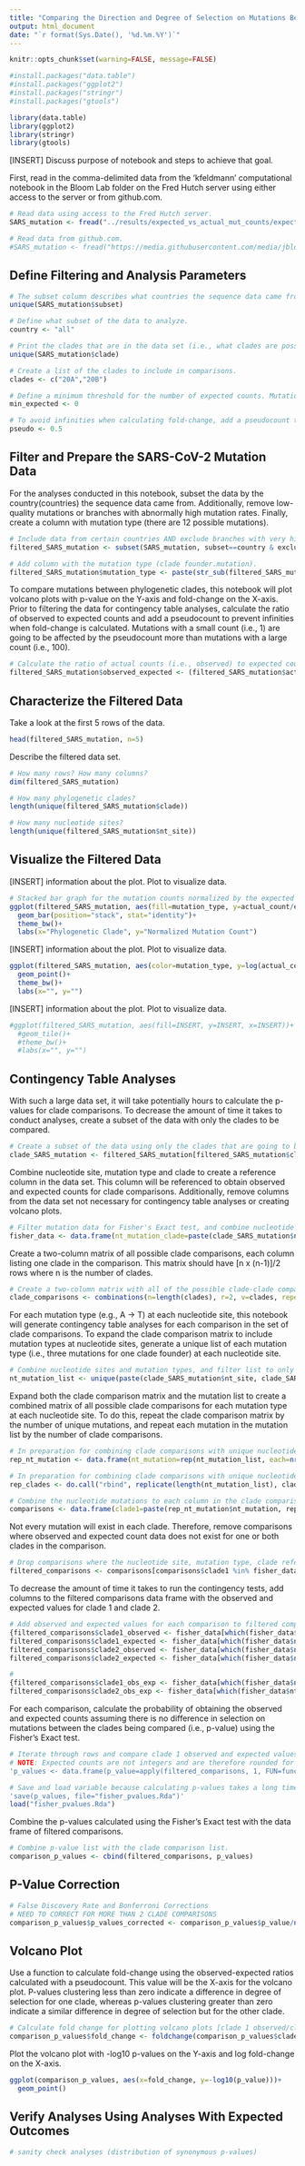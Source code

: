 ```yaml
---
title: "Comparing the Direction and Degree of Selection on Mutations Between SARS-CoV-2 Phylogenetic Clades"
output: html_document
date: "`r format(Sys.Date(), '%d.%m.%Y')`"
---
```


```r
knitr::opts_chunk$set(warning=FALSE, message=FALSE)

#install.packages("data.table")
#install.packages("ggplot2")
#install.packages("stringr")
#install.packages("gtools")

library(data.table)
library(ggplot2)
library(stringr)
library(gtools)
```

[INSERT] Discuss purpose of notebook and steps to achieve that goal.

First, read in the comma-delimited data from the 'kfeldmann' computational notebook in the Bloom Lab folder on the Fred Hutch server using either access to the server or from github.com.

```r
# Read data using access to the Fred Hutch server.
SARS_mutation <- fread("../results/expected_vs_actual_mut_counts/expected_vs_actual_mut_counts.csv", sep=",", header=TRUE)

# Read data from github.com.
#SARS_mutation <- fread("https://media.githubusercontent.com/media/jbloomlab/SARS2-mut-rates/main/results/expected_vs_actual_mut_counts/expected_vs_actual_mut_counts.csv", sep=",", header=TRUE)
```

## Define Filtering and Analysis Parameters

```r
# The subset column describes what countries the sequence data came from. Identify what the subset options are.
unique(SARS_mutation$subset)

# Define what subset of the data to analyze.
country <- "all"

# Print the clades that are in the data set (i.e., what clades are possible to include in comparisons).
unique(SARS_mutation$clade)

# Create a list of the clades to include in comparisons.
clades <- c("20A","20B")

# Define a minimum threshold for the number of expected counts. Mutations below this threshold will be removed.
min_expected <- 0

# To avoid infinities when calculating fold-change, add a pseudocount to the observed and expected counts.
pseudo <- 0.5
```

## Filter and Prepare the SARS-CoV-2 Mutation Data

For the analyses conducted in this notebook, subset the data by the country(countries) the sequence data came from. Additionally, remove low-quality mutations or branches with abnormally high mutation rates. Finally, create a column with mutation type (there are 12 possible mutations).

```r
# Include data from certain countries AND exclude branches with very high mutation rates and questionable mutations.
filtered_SARS_mutation <- subset(SARS_mutation, subset==country & exclude=="FALSE" & expected_count>=min_expected)

# Add column with the mutation type (clade founder.mutation).
filtered_SARS_mutation$mutation_type <- paste(str_sub(filtered_SARS_mutation$nt_mutation,1,1), ".", str_sub(filtered_SARS_mutation$nt_mutation,-1,-1), sep="")
```

To compare mutations between phylogenetic clades, this notebook will plot volcano plots with p-value on the Y-axis and fold-change on the X-axis. Prior to filtering the data for contingency table analyses, calculate the ratio of observed to expected counts and add a pseudocount to prevent infinities when fold-change is calculated. Mutations with a small count (i.e., 1) are going to be affected by the pseudocount more than mutations with a large count (i.e., 100).

```r
# Calculate the ratio of actual counts (i.e., observed) to expected counts (i.e., expected) with a pseudocount.
filtered_SARS_mutation$observed_expected <- (filtered_SARS_mutation$actual_count + pseudo)/(filtered_SARS_mutation$expected_count + pseudo)
```

## Characterize the Filtered Data

Take a look at the first 5 rows of the data.

```r
head(filtered_SARS_mutation, n=5)
```

Describe the filtered data set.

```r
# How many rows? How many columns?
dim(filtered_SARS_mutation)

# How many phylogenetic clades?
length(unique(filtered_SARS_mutation$clade))

# How many nucleotide sites?
length(unique(filtered_SARS_mutation$nt_site))
```

## Visualize the Filtered Data

[INSERT] information about the plot. Plot to visualize data.

```r
# Stacked bar graph for the mutation counts normalized by the expected mutation rate for each clade
ggplot(filtered_SARS_mutation, aes(fill=mutation_type, y=actual_count/expected_count, x=clade))+
  geom_bar(position="stack", stat="identity")+
  theme_bw()+
  labs(x="Phylogenetic Clade", y="Normalized Mutation Count")
```

[INSERT] information about the plot. Plot to visualize data.

```r
ggplot(filtered_SARS_mutation, aes(color=mutation_type, y=log(actual_count/expected_count), x=nt_site))+
  geom_point()+
  theme_bw()+
  labs(x="", y="")
```

[INSERT] information about the plot. Plot to visualize data.

```r
#ggplot(filtered_SARS_mutation, aes(fill=INSERT, y=INSERT, x=INSERT))+
  #geom_tile()+
  #theme_bw()+
  #labs(x="", y="")
```

## Contingency Table Analyses

With such a large data set, it will take potentially hours to calculate the p-values for clade comparisons. To decrease the amount of time it takes to conduct analyses, create a subset of the data with only the clades to be compared.

```r
# Create a subset of the data using only the clades that are going to be compared.
clade_SARS_mutation <- filtered_SARS_mutation[filtered_SARS_mutation$clade %in% clades,]
```

Combine nucleotide site, mutation type and clade to create a reference column in the data set. This column will be referenced to obtain observed and expected counts for clade comparisons. Additionally, remove columns from the data set not necessary for contingency table analyses or creating volcano plots.

```r
# Filter mutation data for Fisher's Exact test, and combine nucleotide sites, mutation types and clades to make an iterative reference.
fisher_data <- data.frame(nt_mutation_clade=paste(clade_SARS_mutation$nt_site, clade_SARS_mutation$mutation_type, clade_SARS_mutation$clade, sep="_"), observed=clade_SARS_mutation$actual_count, expected=clade_SARS_mutation$expected_count, observed_expected=clade_SARS_mutation$observed_expected)
```

Create a two-column matrix of all possible clade comparisons, each column listing one clade in the comparison. This matrix should have [n x (n-1)]/2 rows where n is the number of clades.

```r
# Create a two-column matrix with all of the possible clade-clade comparisons (each row contains one comparison).
clade_comparisons <- combinations(n=length(clades), r=2, v=clades, repeats.allowed=FALSE)
```

For each mutation type (e.g., A -> T) at each nucleotide site, this notebook will generate contingency table analyses for each comparison in the set of clade comparisons. To expand the clade comparison matrix to include mutation types at nucleotide sites, generate a unique list of each mutation type (i.e., three mutations for one clade founder) at each nucleotide site.

```r
# Combine nucleotide sites and mutation types, and filter list to only include unique nucleotide mutations.
nt_mutation_list <- unique(paste(clade_SARS_mutation$nt_site, clade_SARS_mutation$mutation_type, sep="_"))
```

Expand both the clade comparison matrix and the mutation list to create a combined matrix of all possible clade comparisons for each mutation type at each nucleotide site. To do this, repeat the clade comparison matrix by the number of unique mutations, and repeat each mutation in the mutation list by the number of clade comparisons.

```r
# In preparation for combining clade comparisons with unique nucleotide mutations, repeat the nucleotide mutation list by the number of clade comparisons.
rep_nt_mutation <- data.frame(nt_mutation=rep(nt_mutation_list, each=nrow(clade_comparisons)))

# In preparation for combining clade comparisons with unique nucleotide mutations, repeat the clade comparison matrix by the number of unique nucleotide mutations.
rep_clades <- do.call("rbind", replicate(length(nt_mutation_list), clade_comparisons, simplify=FALSE))

# Combine the nucleotide mutations to each column in the clade comparison matrix to create a reference for the fisher data.
comparisons <- data.frame(clade1=paste(rep_nt_mutation$nt_mutation, rep_clades[,1], sep="_"), clade2=paste(rep_nt_mutation$nt_mutation, rep_clades[,2], sep="_"))
```

Not every mutation will exist in each clade. Therefore, remove comparisons where observed and expected count data does not exist for one or both clades in the comparison.

```r
# Drop comparisons where the nucleotide site, mutation type, clade reference does not exist in the observed-expected data frame.
filtered_comparisons <- comparisons[comparisons$clade1 %in% fisher_data$nt_mutation_clade & comparisons$clade2 %in% fisher_data$nt_mutation_clade,]
```

To decrease the amount of time it takes to run the contingency tests, add columns to the filtered comparisons data frame with the observed and expected values for clade 1 and clade 2.

```r
# Add observed and expected values for each comparison to filtered comparisons data frame.
{filtered_comparisons$clade1_observed <- fisher_data[which(fisher_data$nt_mutation_clade %in% filtered_comparisons$clade1),"observed"]
filtered_comparisons$clade1_expected <- fisher_data[which(fisher_data$nt_mutation_clade %in% filtered_comparisons$clade1),"expected"]
filtered_comparisons$clade2_observed <- fisher_data[which(fisher_data$nt_mutation_clade %in% filtered_comparisons$clade2),"observed"]
filtered_comparisons$clade2_expected <- fisher_data[which(fisher_data$nt_mutation_clade %in% filtered_comparisons$clade2),"expected"]}

#
{filtered_comparisons$clade1_obs_exp <- fisher_data[which(fisher_data$nt_mutation_clade %in% filtered_comparisons$clade1),"observed_expected"]
filtered_comparisons$clade2_obs_exp <- fisher_data[which(fisher_data$nt_mutation_clade %in% filtered_comparisons$clade2),"observed_expected"]}
```

For each comparison, calculate the probability of obtaining the observed and expected counts assuming there is no difference in selection on mutations between the clades being compared (i.e., p-value) using the Fisher's Exact test. 

```r
# Iterate through rows and compare clade 1 observed and expected values to clade 2 observed and expected values.
# NOTE: Expected counts are not integers and are therefore rounded for the Fisher's Exact test. 
'p_values <- data.frame(p_value=apply(filtered_comparisons, 1, FUN=function(c) {fisher.test(rbind(c(as.numeric(c[3]),as.numeric(c[4])),c(as.numeric(c[5]),as.numeric(c[6]))))$p.value}))'

# Save and load variable because calculating p-values takes a long time.
'save(p_values, file="fisher_pvalues.Rda")'
load("fisher_pvalues.Rda")
```

Combine the p-values calculated using the Fisher's Exact test with the data frame of filtered comparisons.

```r
# Combine p-value list with the clade comparison list.
comparison_p_values <- cbind(filtered_comparisons, p_values)
```

## P-Value Correction

```r
# False Discovery Rate and Bonferroni Corrections
# NEED TO CORRECT FOR MORE THAN 2 CLADE COMPARISONS
comparison_p_values$p_values_corrected <- comparison_p_values$p_value/nrow(comparison_p_values)
```

## Volcano Plot

Use a function to calculate fold-change using the observed-expected ratios calculated with a pseudocount. This value will be the X-axis for the volcano plot. P-values clustering less than zero indicate a difference in degree of selection for one clade, whereas p-values clustering greater than zero indicate a similar difference in degree of selection but for the other clade.

```r
# Calculate fold change for plotting volcano plots [clade 1 observed/clade 1 expected]/[clade 2 observed/clade 2 expected].
comparison_p_values$fold_change <- foldchange(comparison_p_values$clade1_obs_exp, comparison_p_values$clade2_obs_exp)
```

Plot the volcano plot with -log10 p-values on the Y-axis and log fold-change on the X-axis.

```r
ggplot(comparison_p_values, aes(x=fold_change, y=-log10(p_value)))+
  geom_point()
```

## Verify Analyses Using Analyses With Expected Outcomes

```r
# sanity check analyses (distribution of synonymous p-values)

```